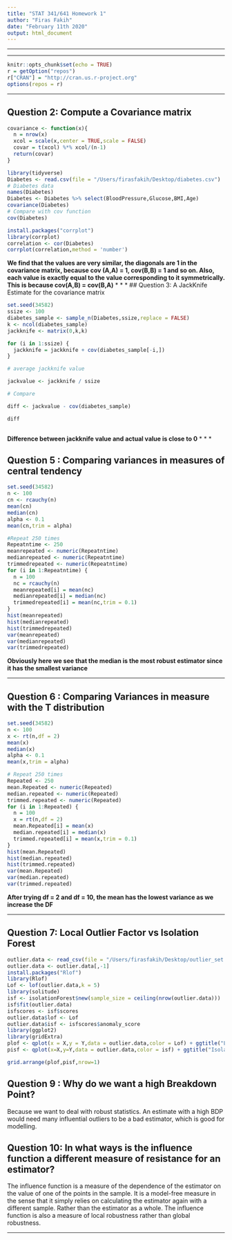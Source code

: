 ```yaml
---
title: "STAT 341/641 Homework 1"
author: "Firas Fakih"
date: "February 11th 2020"
output: html_document
---
```

---


* * *

```r
knitr::opts_chunk$set(echo = TRUE)
r = getOption("repos")
r["CRAN"] = "http://cran.us.r-project.org"
options(repos = r)
```



* * *

## Question 2: Compute a Covariance matrix 

```r
covariance <- function(x){
  n = nrow(x)
  xcol = scale(x,center = TRUE,scale = FALSE)
  covar = t(xcol) %*% xcol/(n-1)
  return(covar)
}

library(tidyverse)
Diabetes <- read.csv(file = "/Users/firasfakih/Desktop/diabetes.csv")
# Diabetes data
names(Diabetes)
Diabetes <- Diabetes %>% select(BloodPressure,Glucose,BMI,Age)
covariance(Diabetes)
# Compare with cov function
cov(Diabetes)

install.packages("corrplot")
library(corrplot)
correlation <- cor(Diabetes)
corrplot(correlation,method = 'number')

```
**We find that the values are very similar, the diagonals are 1 in the covariance matrix, because cov (A,A) = 1, cov(B,B) = 1 and so on. Also, each value is exactly equal to the value corresponding to it symmetrically. This is because cov(A,B) = cov(B,A)**
* * *
## Question 3: A JackKnife Estimate for the covariance matrix


```r
set.seed(34582)
ssize <- 100
diabetes_sample <- sample_n(Diabetes,ssize,replace = FALSE)
k <- ncol(diabetes_sample)
jackknife <- matrix(0,k,k)

for (i in 1:ssize) {
  jackknife = jackknife + cov(diabetes_sample[-i,])
}

# average jackknife value

jackvalue <- jackknife / ssize

# Compare

diff <- jackvalue - cov(diabetes_sample)

diff
  

```
**Difference between jackknife value and actual value is close to 0**
* * *

## Question 5 : Comparing variances in measures of central tendency
```r
set.seed(34582)
n <- 100
cn <- rcauchy(n)
mean(cn)
median(cn)
alpha <- 0.1
mean(cn,trim = alpha)

#Repeat 250 times
Repeatntime <- 250
meanrepeated <- numeric(Repeatntime)
medianrepeated <- numeric(Repeatntime)
trimmedrepeated <- numeric(Repeatntime)
for (i in 1:Repeatntime) {
  n = 100
  nc = rcauchy(n)
  meanrepeated[i] = mean(nc)
  medianrepeated[i] = median(nc)
  trimmedrepeated[i] = mean(nc,trim = 0.1)
}
hist(meanrepeated)
hist(medianrepeated)
hist(trimmedrepeated)
var(meanrepeated)
var(medianrepeated)
var(trimmedrepeated)

```
**Obviously here we see that the median is the most robust estimator since it has the smallest variance**  

* * *
## Question 6 : Comparing Variances in measure with the T distribution
```r
set.seed(34582)
n <- 100
x <- rt(n,df = 2)
mean(x)
median(x)
alpha <- 0.1
mean(x,trim = alpha)

# Repeat 250 times
Repeated <- 250
mean.Repeated <- numeric(Repeated)
median.repeated <- numeric(Repeated)
trimmed.repeated <- numeric(Repeated)
for (i in 1:Repeated) {
  n = 100
  x = rt(n,df = 2)
  mean.Repeated[i] = mean(x)
  median.repeated[i] = median(x)
  trimmed.repeated[i] = mean(x,trim = 0.1)
}
hist(mean.Repeated)
hist(median.repeated)
hist(trimmed.repeated)
var(mean.Repeated)
var(median.repeated)
var(trimmed.repeated)

```
**After trying df = 2 and df = 10, the mean has the lowest variance as we increase the DF**  

* * *
## Question 7: Local Outlier Factor vs Isolation Forest
```r
outlier.data <- read_csv(file = "/Users/firasfakih/Desktop/outlier_set.csv")
outlier.data <- outlier.data[,-1]
install.packages("Rlof")
library(Rlof)
Lof <- lof(outlier.data,k = 5)
library(solitude)
isf <- isolationForest$new(sample_size = ceiling(nrow(outlier.data)))
isf$fit(outlier.data)
isfscores <- isf$scores
outlier.data$lof <- Lof
outlier.data$isf <- isfscores$anomaly_score
library(ggplot2)
library(gridExtra)
plof <- qplot(x = X,y = Y,data = outlier.data,color = Lof) + ggtitle("LOF")
pisf <- qplot(x=X,y=Y,data = outlier.data,color = isf) + ggtitle("Isolation Forest")

grid.arrange(plof,pisf,nrow=1)

```



## Question 9 : Why do we want a high Breakdown Point?

Because we want to deal with robust statistics. An estimate with a high BDP would need many influential outliers to be a bad estimator, which is good for modelling. 


## Question 10: In what ways is the influence function a different measure of resistance for an estimator?

The influence function is a measure of the dependence of the estimator on the value of one of the points in the sample. It is a model-free measure in the sense that it simply relies on calculating the estimator again with a different sample. Rather than the estimator as a whole. The influence function is also a measure of local robustness rather than global robustness.




* * *
